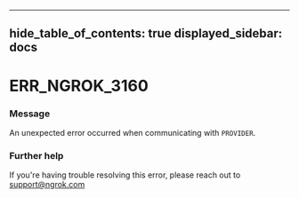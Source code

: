 

---
hide_table_of_contents: true
displayed_sidebar: docs
---


# ERR_NGROK_3160

### Message
An unexpected error occurred when communicating with `PROVIDER`.

<ErrorDetails error="err_ngrok_3160" />



### Further help
If you're having trouble resolving this error, please reach out to [support@ngrok.com](mailto:support@ngrok.com?subject=Help%20with%20ERR_NGROK_3160)

